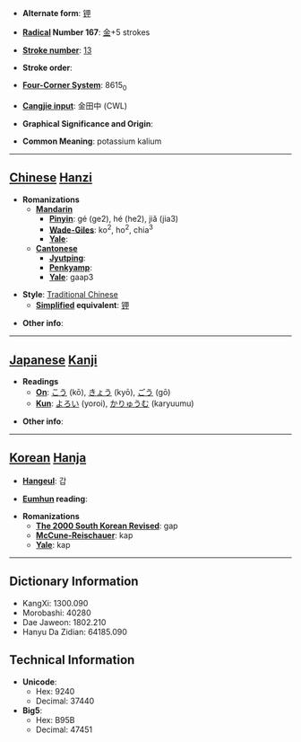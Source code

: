 * '''Alternate form''': [[钾]]

* '''[[Wiktionary:Chinese radical index| Radical]] Number 167''': [[Wiktionary:Chinese radical index 金|金]]+5 strokes

* '''[[Wiktionary:Chinese total strokes index|Stroke number]]''': [[Wiktionary:Chinese total strokes index 13|13]]

* '''Stroke order''': 

* '''[[Wiktionary:Chinese four corner index|Four-Corner System]]''': 8615<sub>0</sub>

* '''[[Wiktionary:Chinese Cangjie index|Cangjie input]]''': 金田中 (CWL)

* '''Graphical Significance and Origin''': 

* '''Common Meaning''': potassium kalium

----

== [[Chinese]] [[Hanzi]] ==

* '''Romanizations'''
** '''[[Mandarin]]'''
*** '''[[Pinyin]]''': gé (ge2), hé (he2), jiǎ (jia3)
*** '''[[Wade-Giles]]''': ko<sup>2</sup>, ho<sup>2</sup>, chia<sup>3</sup>
*** '''[[Yale]]''': 
** '''[[Cantonese]]'''
*** '''[[Jyutping]]''':
*** '''[[Penkyamp]]''': 
*** '''[[Yale]]''': gaap3

* '''Style''': [[Traditional Chinese]] 
** '''[[Simplified Chinese|Simplified]] equivalent''': [[钾]]

* '''Other info''': 

----

== [[Japanese]] [[Kanji]] ==

* '''Readings'''
** '''[[On]]''': [[こう]] (kō), [[きょう]] (kyō), [[ごう]] (gō)
** '''[[Kun]]''': [[よろい]] (yoroi), [[かりゅうむ]] (karyuumu)

* '''Other info''':  

----

== [[Korean]] [[Hanja]] ==

* '''[[Hangeul]]''': 갑

* '''[[Eumhun]] reading''': 

* '''Romanizations'''
** '''[[The 2000 South Korean Revised Romanization|The 2000 South Korean Revised]]''': gap
** '''[[McCune-Reischauer]]''': kap
** '''[[Yale]]''': kap

----

== Dictionary Information ==

* KangXi: 1300.090
* Morobashi: 40280
* Dae Jaweon: 1802.210
* Hanyu Da Zidian: 64185.090

== Technical Information ==

* '''Unicode''':
** Hex: 9240
** Decimal: 37440
* '''Big5''':
** Hex: B95B
** Decimal: 47451